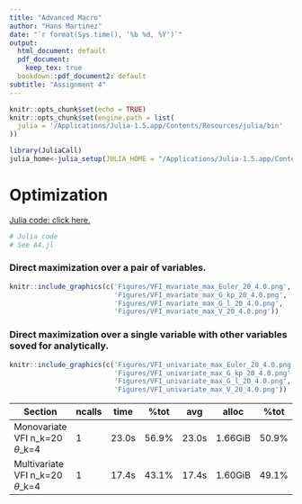 ```yaml
---
title: "Advanced Macro"
author: "Hans Martinez"
date: "`r format(Sys.time(), '%b %d, %Y')`"
output:
  html_document: default
  pdf_document:
    keep_tex: true
  bookdown::pdf_document2: default
subtitle: "Assignment 4"
---
```


```r
knitr::opts_chunk$set(echo = TRUE)
knitr::opts_chunk$set(engine.path = list(
  julia = '/Applications/Julia-1.5.app/Contents/Resources/julia/bin'
))
```
```r
library(JuliaCall)
julia_home<-julia_setup(JULIA_HOME = "/Applications/Julia-1.5.app/Contents/Resources/julia/bin")
```

<!-- ```{=latex} -->
# Optimization



[Julia code: click here.](https://github.com/hans-mtz/AdvMacro/blob/master/A4.jl)

```julia
# Julia code
# See A4.jl

```

### Direct maximization over a pair of variables.

```r
knitr::include_graphics(c('Figures/VFI_mvariate_max_Euler_20_4.0.png',
                          'Figures/VFI_mvariate_max_G_kp_20_4.0.png',
                          'Figures/VFI_mvariate_max_G_l_20_4.0.png',
                          'Figures/VFI_mvariate_max_V_20_4.0.png'))
```

### Direct maximization over a single variable with other variables soved for analytically.

```r
knitr::include_graphics(c('Figures/VFI_univariate_max_Euler_20_4.0.png',
                          'Figures/VFI_univariate_max_G_kp_20_4.0.png',
                          'Figures/VFI_univariate_max_G_l_20_4.0.png',
                          'Figures/VFI_univariate_max_V_20_4.0.png'))

```



 Section                        | ncalls  |   time |  %tot |    avg |    alloc |  %tot |     avg
 -------------------------------|---------|--------|------|---------|----------|--------|-------
 Monovariate VFI n_k=20 $\theta$_k=4   |      1  |  23.0s | 56.9% |  23.0s |  1.66GiB | 50.9% | 1.66GiB
 Multivariate VFI n_k=20 $\theta$_k=4  |      1  |  17.4s | 43.1% |  17.4s |  1.60GiB | 49.1% | 1.60GiB
